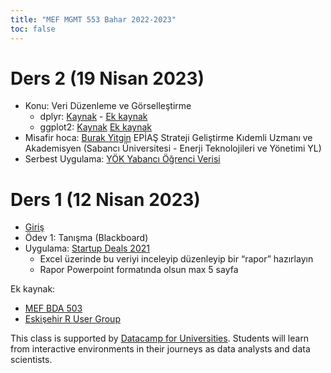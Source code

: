 ```yaml
---
title: "MEF MGMT 553 Bahar 2022-2023"
toc: false
---
```


# Ders 2 (19 Nisan 2023)

+ Konu: Veri Düzenleme ve Görselleştirme
    + dplyr: [Kaynak](https://berkorbay.github.io/book-of-eda/dplyr.html) - [Ek kaynak](https://www.youtube.com/watch?v=bzrP5bOIyYI)
    + ggplot2: [Kaynak](https://berkorbay.github.io/book-of-eda/ggplot2.html) [Ek kaynak](https://www.youtube.com/watch?v=QB8OXAzL8QE)
+ Misafir hoca: [Burak Yitgin](https://www.linkedin.com/in/burakyitgin/) EPİAŞ Strateji Geliştirme Kıdemli Uzmanı ve Akademisyen (Sabancı Üniversitesi - Enerji Teknolojileri ve Yönetimi YL)
+ Serbest Uygulama: [YÖK Yabancı Öğrenci Verisi](https://github.com/berkorbay/datasets/raw/master/foreign_students/foreign_students_by_nationality_2021_2022.xlsx)

# Ders 1 (12 Nisan 2023)

+ [Giriş](./intro.html)
+ Ödev 1: Tanışma (Blackboard)
+ Uygulama: [Startup Deals 2021](https://github.com/berkorbay/datasets/raw/master/startup_deals/startup_deals_2021.xlsx)
    + Excel üzerinde bu veriyi inceleyip düzenleyip bir "rapor" hazırlayın
    + Rapor Powerpoint formatında olsun max 5 sayfa

Ek kaynak:

+ [MEF BDA 503](https://mef-bda503.github.io/fall22/)
+ [Eskişehir R User Group](https://www.youtube.com/@eskisehirrusergroup2103)


This class is supported by [Datacamp for Universities](https://www.datacamp.com/universities#classroom-form). Students will learn from interactive environments in their journeys as data analysts and data scientists.